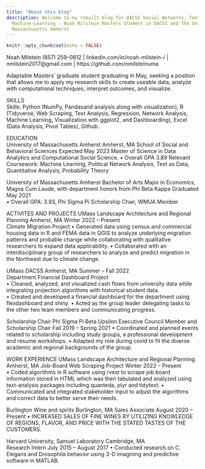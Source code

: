 ```yaml
---
title: "About this blog"
description: Welcome to my rebuilt blog for DACSS Social Networks, Text-as-Data, and
  Machine-Learning - Noah Milstein Masters Student in DACSS and The University of
  Massachusetts Amherst
---
```


```r
knitr::opts_chunk$set(echo = FALSE)
```

Noah Milstein
 (857) 259-0812 | linkedin.com/in/noah-milstein-/ | nmilstein2017@gmail.com | https://github.com/nmilsteinuma

Adaptable Masters’ graduate student graduating in May, seeking a position that allows me to apply my research skills to create useable data, analyze with computational techniques, interpret outcomes, and visualize.

SKILLS  
Skills: Python (NumPy, Pandasand analysis along with visualization), R (Tidyverse, Web Scraping, Text Analysis, Regression, Network Analysis, Machine Learning, Visualization with ggplot2, and Dashboarding), Excel (Data Analysis, Pivot Tables), Github.

EDUCATION  
University of Massachusetts Amherst								                         Amherst, MA
School of Social and Behavioral Sciences                                                                                                                           Expected May 2023
Master of Science in Data Analytics and Computational Social Science.
•	Overall GPA 3.89
Relevant Coursework: Machine Learning, Political Network Analysis, Text as Data, Quantitative Analysis, Probability Theory	

University of Massachusetts Amherst	
Bachelor of Arts Major in Economics, Magna Cum Laude, with department honors from Phi Beta Kappa                     Graduated May 2021                                                   
•	Overall GPA: 3.93, Phi Sigma Pi Scholarship Chair, WMUA Member

ACTIVITES AND PROJECTS
UMass Landscape Architecture and Regional Planning					    Amherst, MA Winter 2022 – Present	
Climate Migration Project
•	Generated data using census and commercial housing data in R and FEMA data in QGIS to analyze underlying migration patterns and probable change while collaborating with qualitative researchers to expand data applicability. 
•	Collaborated with an interdisciplinary group of researchers to analyze and predict migration in the Northeast due to climate change.

UMass DACSS 									        Amherst, MA Summer – Fall 2022	
Department Financial Dashboard Project           
•	Cleaned, analyzed, and visualized cash flows from university data while integrating projection algorithms with historical student data.	                                     
•	Created and developed a financial dashboard for the department using flexdashboard and shiny.
•	Acted as the group leader delegating tasks to the other two team members and communicating progress.

Scholarship Chair Phi Sigma Pi Beta Upsilon
Executive Council Member and Scholarship Chair						    Fall 2019 – Spring 2021
•	Coordinated and planned events related to scholarship including study groups, a professional development and resume workshops. 
•	Adapted my role during covid to fit the diverse academic and regional backgrounds of the group.

WORK EXPERIENCE
UMass Landscape Architecture and Regional Planning					    		   Amherst, MA 
Job-Board Web Scraping Project 								           Winter 2022 – Present	
•	Coded algorithms in R software using rvest to scrape job board information stored in HTML which was then tabulated and analyzed using text-analysis packages including quanteda, plyr and tidytext.
•	Communicated and integrated stakeholder input to adjust the algorithms and correct data to better serve their needs. 

Burlington Wine and spirits	    Burlington, MA
Sales Associate	August 2020 – Present
•	INCREASED SALES OF FINE WINES BY UTILIZING KNOWLEDGE OF REGIONS, FLAVOR, AND PRICE WITH THE STATED TASTES OF THE CUSTOMERS.

Harvard University, Samuel Laboratory							                     Cambridge, MA	                      
Research Intern									                        July 2015 – August 2017 
•	Conducted research on C. Elegans and Drosophila behavior using 3-D imagining and predictive software in MATLAB.
